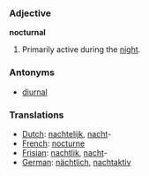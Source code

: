 ===Adjective===
'''nocturnal'''
#Primarily active during the [[night]].
===Antonyms===
*[[diurnal]]
===Translations===
*[[Dutch]]: [[nachtelijk]], [[nacht]]-
*[[French]]: [[nocturne]]
*[[Frisian]]: [[nachtlik]], [[nacht]]-
*[[German]]: [[nächtlich]], [[nachtaktiv]]